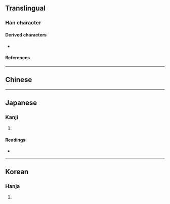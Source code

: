 {{also|德|惪}}
{{character info}}
==Translingual==

===Han character===
{{Han char|rn=61|rad=心|as=08|sn=12|four=|canj=JVP|ids=⿱直心}}

====Derived characters====
* {{l|mul|[[𭲚]], [[𭶁]], [[𮄖]]}}

====References====
{{Han ref|kx=0388.410|dkj=10724|dj=0722.040|hdz=42309.030|uh=60B3}}

----

==Chinese==
{{zh-see|德|v}}

----

==Japanese==

===Kanji===
{{ja-kanji|grade=|rs=心08}}

# {{alt form|ja|徳}}

====Readings====
* {{ja-readings|on=[[とく]] (toku)|kun=[[とく]] (toku), [[おしえ]] (oshie)}}

----

==Korean==

===Hanja===
{{ko-hanja|hangeul=덕|eumhun=|rv=deok|mr=tŏk|y=tek}}

# {{rfdef|ko|sort=心08}}